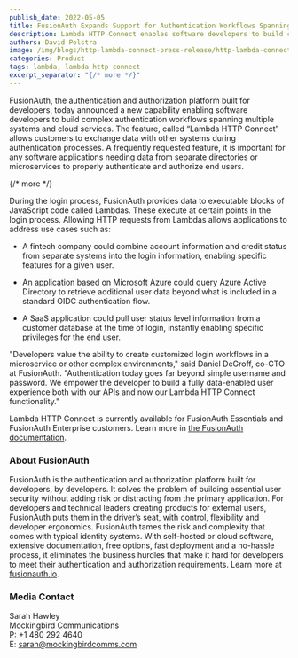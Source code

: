 ```yaml
---
publish_date: 2022-05-05 
title: FusionAuth Expands Support for Authentication Workflows Spanning Multiple Systems
description: Lambda HTTP Connect enables software developers to build complex authentication workflows spanning multiple systems and cloud services.
authors: David Polstra
image: /img/blogs/http-lambda-connect-press-release/http-lambda-connect.png
categories: Product
tags: lambda, lambda http connect
excerpt_separator: "{/* more */}"
---
```


FusionAuth, the authentication and authorization platform built for developers, today announced a new capability enabling software developers to build complex authentication workflows spanning multiple systems and cloud services. The feature, called “Lambda HTTP Connect” allows customers to exchange data with other systems during authentication processes. A frequently requested feature, it is important for any software applications needing data from separate directories or microservices to properly authenticate and authorize end users.  

{/* more */}

During the login process, FusionAuth provides data to executable blocks of JavaScript code called Lambdas. These execute at certain points in the login process. Allowing HTTP requests  from Lambdas allows applications to address use cases such as: 

* A fintech company could combine account information and credit status from separate systems into the login information, enabling specific features for a given  user. 

* An application based on Microsoft Azure could query Azure Active Directory to retrieve additional user data beyond what is included in a standard OIDC authentication flow. 

* A SaaS application could pull user status level information from a customer database at the time of login, instantly enabling specific privileges for the end user. 

"Developers value the ability to create customized login workflows in a microservice or other complex environments," said Daniel DeGroff, co-CTO at FusionAuth. "Authentication today goes far beyond simple username and password. We empower the developer to build a fully data-enabled user experience both with our APIs and now our Lambda HTTP Connect  functionality."

Lambda HTTP Connect is currently available for FusionAuth Essentials and FusionAuth Enterprise customers. Learn more in [the FusionAuth documentation](/docs/extend/code/lambdas/#using-lambda-http-connect).

### About FusionAuth

FusionAuth is the authentication and authorization platform built for developers, by developers. It solves the problem of building essential user security without adding risk or distracting from the primary application. For developers and technical leaders creating products for external users, FusionAuth puts them in the driver’s seat, with control, flexibility and developer ergonomics. FusionAuth tames the risk and complexity that comes with typical identity systems. With self-hosted or cloud software, extensive documentation, free options, fast deployment and a no-hassle process, it eliminates the business hurdles that make it hard for developers to meet their authentication and authorization requirements. Learn more at [fusionauth.io](/). 

### Media Contact

Sarah Hawley  
Mockingbird Communications  
P: +1 480 292 4640  
E: sarah@mockingbirdcomms.com


